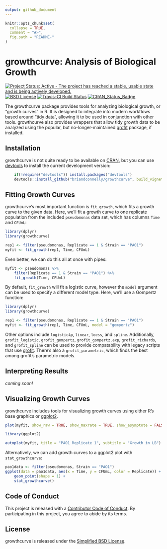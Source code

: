 ```yaml
---
output: github_document
---
```


<!-- README.md is generated from README.Rmd. Please edit that file -->

```r
knitr::opts_chunk$set(
  collapse = TRUE,
  comment = "#>",
  fig.path = "README-"
)
```

# growthcurve: Analysis of Biological Growth

[![Project Status: Active - The project has reached a stable, usable state and is being actively developed.](http://www.repostatus.org/badges/latest/active.svg)](http://www.repostatus.org/#active)
[![BSD License](https://img.shields.io/badge/license-BSD-brightgreen.svg)](https://opensource.org/licenses/BSD-2-Clause)
[![Travis-CI Build Status](https://travis-ci.org/briandconnelly/growthcurve.svg?branch=master)](https://travis-ci.org/briandconnelly/growthcurve)
[![CRAN_Status_Badge](http://www.r-pkg.org/badges/version/growthcurve)](https://cran.r-project.org/package=growthcurve)

The growthcurve package provides tools for analyzing biological growth, or "growth curves" in R.
It is designed to integrate into modern workflows based around ["tidy data"](https://www.jstatsoft.org/article/view/v059i10), allowing it to be used in conjunction with other tools.
growthcurve also provides wrappers that allow tidy growth data to be analyzed using the popular, but no-longer-maintained [grofit](https://cran.r-project.org/package=grofit) package, if installed.


## Installation

growthcurve is not quite ready to be available on [CRAN](http://cran.r-project.org), but you can use [devtools](http://cran.r-project.org/web/packages/devtools/index.html) to install the current development version:

```r
    if(!require("devtools")) install.packages("devtools")
    devtools::install_github("briandconnelly/growthcurve", build_vignettes = TRUE)
```
    

## Fitting Growth Curves

growthcurve's most important function is `fit_growth`, which fits a growth curve to the given data.
Here, we'll fit a growth curve to one replicate population from the included `pseudomonas` data set, which has columns `Time` and `CFUmL`:

```r
library(dplyr)
library(growthcurve)

rep1 <- filter(pseudomonas, Replicate == 1 & Strain == "PAO1")
myfit <- fit_growth(rep1, Time, CFUmL)
```

Even better, we can do this all at once with pipes:

```r
myfit <- pseudomonas %>%
    filter(Replicate == 1 & Strain == "PAO1") %>%
    fit_growth(Time, CFUmL)
```


By default, `fit_growth` will fit a logistic curve, however the `model` argument can be used to specify a different model type.
Here, we'll use a Gompertz function:

```r
library(dplyr)
library(growthcurve)

rep1 <- filter(pseudomonas, Replicate == 1 & Strain == "PAO1")
myfit <- fit_growth(rep1, Time, CFUmL, model = "gompertz")
```

Other options include `logistic4p`, `linear`, `loess`, and `spline`.
Additionally, `grofit_logistic`, `grofit_gompertz`, `grofit_gompertz.exp`, `grofit_richards`, and `grofit_spline` can be used to provide compatability with legacy scripts that use [grofit](https://cran.r-project.org/package=grofit).
There's also a `grofit_parametric`, which finds the best among grofit's parametric models.

## Interpreting Results

*coming soon!*


## Visualizing Growth Curves

growthcurve includes tools for visualizing growth curves using either R's base graphics or [ggplot2](https://cran.r-project.org/web/packages/ggplot2/index.html).

```r
plot(myfit, show_raw = TRUE, show_maxrate = TRUE, show_asymptote = FALSE)
```

```r
library(ggplot2)

autoplot(myfit, title = "PAO1 Replicate 1", subtitle = "Growth in LB")
```


Alternatively, we can add growth curves to a ggplot2 plot with `stat_growthcurve`:

```r
pao1data <- filter(pseudomonas, Strain == "PAO1")
ggplot(data = pao1data, aes(x = Time, y = CFUmL, color = Replicate)) +
    geom_point(shape = 1) +
    stat_growthcurve()
```


## Code of Conduct

This project is released with a [Contributor Code of Conduct](CONDUCT.md).
By participating in this project, you agree to abide by its terms.


## License

growthcurve is released under the [Simplified BSD License](https://opensource.org/licenses/BSD-2-Clause).
